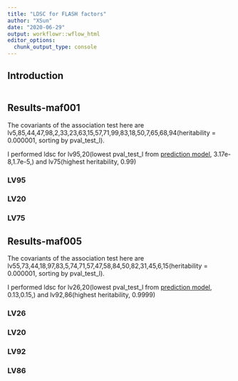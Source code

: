 ```yaml
---
title: "LDSC for FLASH factors"
author: "XSun"
date: "2020-06-29"
output: workflowr::wflow_html
editor_options:
  chunk_output_type: console
---
```


## Introduction

```r

```
## Results-maf001

The covariants of the association test here are lv5,85,44,47,98,2,33,23,63,15,57,71,99,83,18,50,7,65,68,94(heritability = 0.000001, sorting by pval_test_l).

I performed ldsc for lv95,20(lowest pval_test_l from [prediction model](https://xsun1229.github.io/factor_analysis/train_plier_allpathway.html), 3.17e-8,1.7e-5,) and lv75(highest heritability, 0.99)

### LV95


### LV20

### LV75


## Results-maf005

The covariants of the association test here are lv55,73,44,18,97,83,5,74,71,57,47,58,84,50,82,31,45,6,15(heritability = 0.000001, sorting by pval_test_l).

I performed ldsc for lv26,20(lowest pval_test_l from [prediction model](https://xsun1229.github.io/factor_analysis/train_plier_allpathway.html), 0.13,0.15,) and lv92,86(highest heritability, 0.9999)

### LV26

### LV20

### LV92

### LV86